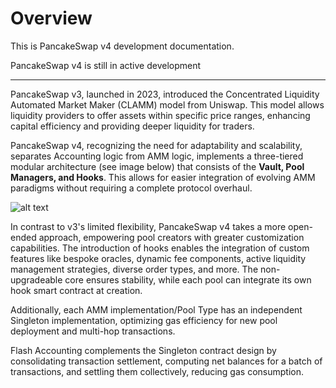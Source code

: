 
# Overview

This is PancakeSwap v4 development documentation. 

<Callout type="info">
  PancakeSwap v4 is still in active development 
</Callout>

----- 

PancakeSwap v3, launched in 2023, introduced the Concentrated Liquidity Automated Market Maker (CLAMM) model from Uniswap. This model allows liquidity providers to offer assets within specific price ranges, enhancing capital efficiency and providing deeper liquidity for traders.

PancakeSwap v4, recognizing the need for adaptability and scalability, separates Accounting logic from AMM logic, implements a three-tiered modular architecture (see image below) that consists of the **Vault, Pool Managers, and Hooks**. This allows for easier integration of evolving AMM paradigms without requiring a complete protocol overhaul.

![alt text](/v4/architecture.png)

In contrast to v3's limited flexibility, PancakeSwap v4 takes a more open-ended approach, empowering pool creators with greater customization capabilities. The introduction of hooks enables the integration of custom features like bespoke oracles, dynamic fee components, active liquidity management strategies, diverse order types, and more. The non-upgradeable core ensures stability, while each pool can integrate its own hook smart contract at creation. 

Additionally, each AMM implementation/Pool Type has an independent Singleton implementation, optimizing gas efficiency for new pool deployment and multi-hop transactions.

Flash Accounting complements the Singleton contract design by consolidating transaction settlement, computing net balances for a batch of transactions, and settling them collectively, reducing gas consumption.

